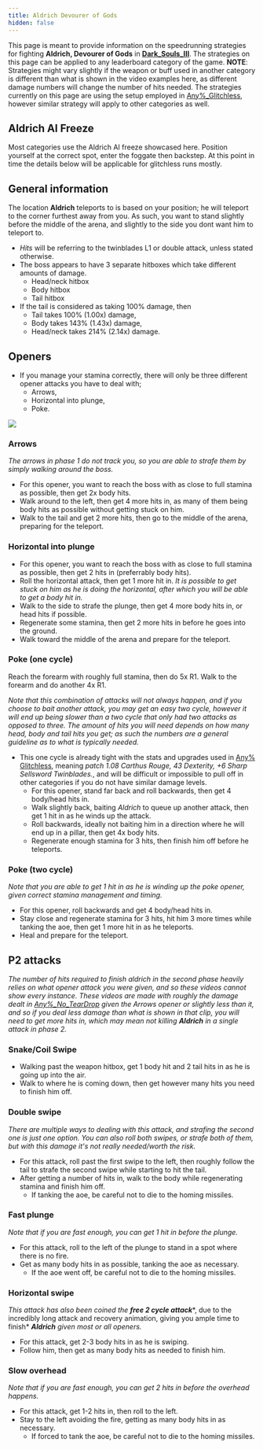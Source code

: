 ```yaml
---
title: Aldrich Devourer of Gods
hidden: false
---
```



This page is meant to provide information on the speedrunning strategies for fighting **Aldrich, Devourer of Gods** in [**Dark\_Souls\_III**](/darksouls3). The strategies on this page can be applied to any leaderboard category of the game.
**NOTE**: Strategies might vary slightly if the weapon or buff used in another category is different than what is shown in the video examples here, as different damage numbers will change the number of hits needed. The strategies currently on this page are using the setup employed in [Any%_Glitchless](/darksouls3/any-glitchless), however similar strategy will apply to other categories as well.

## Aldrich AI Freeze

Most categories use the Aldrich AI freeze showcased here. Position yourself at the correct spot, enter the foggate then backstep. At this point in time the details below will be applicable for glitchless runs mostly.

<YouTube id="https://www.youtube.com/watch?v=hF2RwpKqOpE" />

## General information

The location **Aldrich** teleports to is based on your position; he will teleport to the corner furthest away from you.
As such, you want to stand slightly before the middle of the arena, and slightly to the side you dont want him to teleport to.

- *Hits* will be referring to the twinblades L1 or double attack, unless stated otherwise.
- The boss appears to have 3 separate hitboxes which take different amounts of damage.
  - Head/neck hitbox
  - Body hitbox
  - Tail hitbox
- If the tail is considered as taking 100% damage, then
  - Tail takes 100% (1.00x) damage,
  - Body takes 143% (1.43x) damage,
  - Head/neck takes 214% (2.14x) damage.

## **Openers**

- If you manage your stamina correctly, there will only be three different opener attacks you have to deal with;
  - Arrows,
  - Horizontal into plunge,
  - Poke.

![](/pages/darksouls3/aldrich-devourer-of-gods/aldrich%20zones.png)

### **Arrows**

<YouTube id="https://www.youtube.com/watch?v=5qdxZnXLgpM" />

*The arrows in phase 1 do not track you, so you are able to strafe them by simply walking around the boss.*

- For this opener, you want to reach the boss with as close to full stamina as possible, then get 2x body hits.
- Walk around to the left, then get 4 more hits in, as many of them being body hits as possible without getting stuck on him.
- Walk to the tail and get 2 more hits, then go to the middle of the arena, preparing for the teleport.

### **Horizontal into plunge**

<YouTube id="https://www.youtube.com/watch?v=wpskxQfoAyw" />

- For this opener, you want to reach the boss with as close to full stamina as possible, then get 2 hits in (preferrably body hits).
- Roll the horizontal attack, then get 1 more hit in. *It is possible to get stuck on him as he is doing the horizontal, after which you will be able to get a body hit in.*
- Walk to the side to strafe the plunge, then get 4 more body hits in, or head hits if possible.
- Regenerate some stamina, then get 2 more hits in before he goes into the ground.
- Walk toward the middle of the arena and prepare for the teleport.

### **Poke (one cycle)**

Reach the forearm with roughly full stamina, then do 5x R1. Walk to the forearm and do another 4x R1.

<YouTube id="https://www.youtube.com/watch?v=V_Wucaa_sKA" />

*Note that this combination of attacks will not always happen, and if you choose to bait another attack, you may get an easy two cycle, however it will end up being slower than a two cycle that only had two attacks as opposed to three.*  *The amount of hits you will need depends on how many head, body and tail hits you get; as such the numbers are a general guideline as to what is typically needed.*

- This one cycle is already tight with the stats and upgrades used in [Any% Glitchless](/darksouls3/any-glitchless), meaning *patch 1.08 Carthus Rouge, 43 Dexterity, +6 Sharp Sellsword Twinblades.*, and will be difficult or impossible to pull off in other categories if you do not have similar damage levels.
  - For this opener, stand far back and roll backwards, then get 4 body/head hits in.
  - Walk slightly back, baiting *Aldrich* to queue up another attack, then get 1 hit in as he winds up the attack.
  - Roll backwards, ideally not baiting him in a direction where he will end up in a pillar, then get 4x body hits.
  - Regenerate enough stamina for 3 hits, then finish him off before he teleports.

### **Poke (two cycle)**

<YouTube id="https://www.youtube.com/watch?v=HQD8yRqE5Fg" />

*Note that you are able to get 1 hit in as he is winding up the poke opener, given correct stamina management and timing.*

- For this opener, roll backwards and get 4 body/head hits in.
- Stay close and regenerate stamina for 3 hits, hit him 3 more times while tanking the aoe, then get 1 more hit in as he teleports.
- Heal and prepare for the teleport.

## **P2 attacks**

*The number of hits required to finish aldrich in the second phase heavily relies on what opener attack you were given, and so these videos cannot show every instance.*  *These videos are made with roughly the damage dealt in* [*Any%\_No\_TearDrop*](/darksouls3/any-no-teardrop) *given the Arrows opener or slightly less than it, and so if you deal less damage than what is shown in that clip, you will need to get more hits in, which may mean not killing* ***Aldrich*** *in a single attack in phase 2.*

### **Snake/Coil Swipe**

<YouTube id="https://www.youtube.com/watch?v=-MSJtlHcZIo" />

- Walking past the weapon hitbox, get 1 body hit and 2 tail hits in as he is going up into the air.
- Walk to where he is coming down, then get however many hits you need to finish him off.

### **Double swipe**

<YouTube id="https://www.youtube.com/watch?v=1eBmuNCnfqE" />

*There are multiple ways to dealing with this attack, and strafing the second one is just one option. You can also roll both swipes, or strafe both of them, but with this damage it's not really needed/worth the risk.*

- For this attack, roll past the first swipe to the left, then roughly follow the tail to strafe the second swipe while starting to hit the tail.
- After getting a number of hits in, walk to the body while regenerating stamina and finish him off.
  - If tanking the aoe, be careful not to die to the homing missiles.

### **Fast plunge**

<YouTube id="https://www.youtube.com/watch?v=2GpYBVanBo4" />

*Note that if you are fast enough, you can get 1 hit in before the plunge.*

- For this attack, roll to the left of the plunge to stand in a spot where there is no fire.
- Get as many body hits in as possible, tanking the aoe as necessary.
  - If the aoe went off, be careful not to die to the homing missiles.

### **Horizontal swipe**

<YouTube id="https://www.youtube.com/watch?v=HlSSpvsgy14" />

*This attack has also been coined the* ***free 2 cycle attack***\*, due to the incredibly long attack and recovery animation, giving you ample time to finish* ***Aldrich*** *given most or all openers.*

- For this attack, get 2-3 body hits in as he is swiping.
- Follow him, then get as many body hits as needed to finish him.

### **Slow overhead**

<YouTube id="https://www.youtube.com/watch?v=SmrcZ9kotwE" />

*Note that if you are fast enough, you can get 2 hits in before the overhead happens.*

- For this attack, get 1-2 hits in, then roll to the left.
- Stay to the left avoiding the fire, getting as many body hits in as necessary.
  - If forced to tank the aoe, be careful not to die to the homing missiles.

